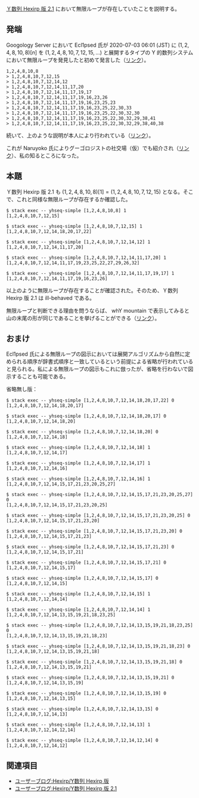 [[ユーザーブログ:Hexirp/Y数列_Hexirp_版_2.1|Ｙ数列 Hexirp 版 2.1]] において無限ループが存在していたことを説明する。

== 発端 ==

Googology Server において Ecl1psed 氏が 2020-07-03 06:01 (JST) に \( ( 1, 2, 4, 8, 10, 8 ) [ n ] \) を \( ( 1, 2, 4, 8, 10, 7, 12, 15, \ldots ) \) と展開するタイプの Y 的数列システムにおいて無限ループを発見したと初めて発言した（[https://discordapp.com/channels/206932820206157824/614633397649670145/728354715494252545 リンク]）。

<pre>
1,2,4,8,10,8
> 1,2,4,8,10,7,12,15
> 1,2,4,8,10,7,12,14,12
> 1,2,4,8,10,7,12,14,11,17,20
> 1,2,4,8,10,7,12,14,11,17,19,17
> 1,2,4,8,10,7,12,14,11,17,19,16,23,26
> 1,2,4,8,10,7,12,14,11,17,19,16,23,25,23
> 1,2,4,8,10,7,12,14,11,17,19,16,23,25,22,30,33
> 1,2,4,8,10,7,12,14,11,17,19,16,23,25,22,30,32,30
> 1,2,4,8,10,7,12,14,11,17,19,16,23,25,22,30,32,29,38,41
> 1,2,4,8,10,7,12,14,11,17,19,16,23,25,22,30,32,29,38,40,38
</pre>

続いて、上のような説明が本人により行われている（[https://discordapp.com/channels/206932820206157824/614633397649670145/728355082248257611 リンク]）。

これが Naruyoko 氏によりグーゴロジストの社交場（仮）でも紹介され（[https://discordapp.com/channels/444127369033416704/444127369033416706/728395644263334048 リンク]）、私の知るところになった。

== 本題 ==

Ｙ数列 Hexirp 版 2.1 も \( (1,2,4,8,10,8)[1] = (1,2,4,8,10,7,12,15) \) となる。そこで、これと同様な無限ループが存在するか確認した。

<pre>
$ stack exec -- yhseq-simple [1,2,4,8,10,8] 1
[1,2,4,8,10,7,12,15]

$ stack exec -- yhseq-simple [1,2,4,8,10,7,12,15] 1
[1,2,4,8,10,7,12,14,18,20,17,22]

$ stack exec -- yhseq-simple [1,2,4,8,10,7,12,14,12] 1
[1,2,4,8,10,7,12,14,11,17,20]

$ stack exec -- yhseq-simple [1,2,4,8,10,7,12,14,11,17,20] 1
[1,2,4,8,10,7,12,14,11,17,19,23,25,22,27,29,26,32]

$ stack exec -- yhseq-simple [1,2,4,8,10,7,12,14,11,17,19,17] 1
[1,2,4,8,10,7,12,14,11,17,19,16,23,26]
</pre>

以上のように無限ループが存在することが確認された。そのため、Ｙ数列 Hexirp 版 2.1 は ill-behaved である。

無限ループと判断できる理由を問うならば、 whY mountain で表示してみると山の末尾の形が同じであることを挙げることができる（[https://naruyoko.github.io/tests/whYmountain/?1,2,4,8,10,8;1,2,4,8,10,7,12,15;1,2,4,8,10,7,12,14,18;1,2,4,8,10,7,12,14,12;1,2,4,8,10,7,12,14,11,17,20;1,2,4,8,10,7,12,14,11,17,19,23;1,2,4,8,10,7,12,14,11,17,19,17;1,2,4,8,10,7,12,14,11,17,19,16,23,26;1,2,4,8,10,7,12,14,11,17,19,16,23,25,29;1,2,4,8,10,7,12,14,11,17,19,16,23,25,23;1,2,4,8,10,7,12,14,11,17,19,16,23,25,22,30,33;1,2,4,8,10,7,12,14,11,17,19,16,23,25,22,30,32,36;1,2,4,8,10,7,12,14,11,17,19,16,23,25,22,30,32,30;1,2,4,8,10,8 リンク]）。

== おまけ ==

Ecl1psed 氏による無限ループの図示においては展開アルゴリズムから自然に定められる順序が辞書式順序と一致しているという前提による省略が行われていると見られる。私による無限ループの図示もこれに倣ったが、省略を行わないで図示することも可能である。

{{User:Hexirp/tcu}}
省略無し版：
{{User:Hexirp/tcm}}
<pre>
$ stack exec -- yhseq-simple [1,2,4,8,10,7,12,14,18,20,17,22] 0
[1,2,4,8,10,7,12,14,18,20,17]

$ stack exec -- yhseq-simple [1,2,4,8,10,7,12,14,18,20,17] 0
[1,2,4,8,10,7,12,14,18,20]

$ stack exec -- yhseq-simple [1,2,4,8,10,7,12,14,18,20] 0
[1,2,4,8,10,7,12,14,18]

$ stack exec -- yhseq-simple [1,2,4,8,10,7,12,14,18] 1
[1,2,4,8,10,7,12,14,17]

$ stack exec -- yhseq-simple [1,2,4,8,10,7,12,14,17] 1
[1,2,4,8,10,7,12,14,16]

$ stack exec -- yhseq-simple [1,2,4,8,10,7,12,14,16] 1
[1,2,4,8,10,7,12,14,15,17,21,23,20,25,27]

$ stack exec -- yhseq-simple [1,2,4,8,10,7,12,14,15,17,21,23,20,25,27] 0
[1,2,4,8,10,7,12,14,15,17,21,23,20,25]

$ stack exec -- yhseq-simple [1,2,4,8,10,7,12,14,15,17,21,23,20,25] 0
[1,2,4,8,10,7,12,14,15,17,21,23,20]

$ stack exec -- yhseq-simple [1,2,4,8,10,7,12,14,15,17,21,23,20] 0
[1,2,4,8,10,7,12,14,15,17,21,23]

$ stack exec -- yhseq-simple [1,2,4,8,10,7,12,14,15,17,21,23] 0
[1,2,4,8,10,7,12,14,15,17,21]

$ stack exec -- yhseq-simple [1,2,4,8,10,7,12,14,15,17,21] 0
[1,2,4,8,10,7,12,14,15,17]

$ stack exec -- yhseq-simple [1,2,4,8,10,7,12,14,15,17] 0
[1,2,4,8,10,7,12,14,15]

$ stack exec -- yhseq-simple [1,2,4,8,10,7,12,14,15] 1
[1,2,4,8,10,7,12,14,14]

$ stack exec -- yhseq-simple [1,2,4,8,10,7,12,14,14] 1
[1,2,4,8,10,7,12,14,13,15,19,21,18,23,25]

$ stack exec -- yhseq-simple [1,2,4,8,10,7,12,14,13,15,19,21,18,23,25] 0
[1,2,4,8,10,7,12,14,13,15,19,21,18,23]

$ stack exec -- yhseq-simple [1,2,4,8,10,7,12,14,13,15,19,21,18,23] 0
[1,2,4,8,10,7,12,14,13,15,19,21,18]

$ stack exec -- yhseq-simple [1,2,4,8,10,7,12,14,13,15,19,21,18] 0
[1,2,4,8,10,7,12,14,13,15,19,21]

$ stack exec -- yhseq-simple [1,2,4,8,10,7,12,14,13,15,19,21] 0
[1,2,4,8,10,7,12,14,13,15,19]

$ stack exec -- yhseq-simple [1,2,4,8,10,7,12,14,13,15,19] 0
[1,2,4,8,10,7,12,14,13,15]

$ stack exec -- yhseq-simple [1,2,4,8,10,7,12,14,13,15] 0
[1,2,4,8,10,7,12,14,13]

$ stack exec -- yhseq-simple [1,2,4,8,10,7,12,14,13] 1
[1,2,4,8,10,7,12,14,12,14]

$ stack exec -- yhseq-simple [1,2,4,8,10,7,12,14,12,14] 0
[1,2,4,8,10,7,12,14,12]
</pre>
{{User:Hexirp/tcl}}

== 関連項目 ==

* [[ユーザーブログ:Hexirp/Y数列 Hexirp 版]]
* [[ユーザーブログ:Hexirp/Y数列 Hexirp 版 2.1]]
